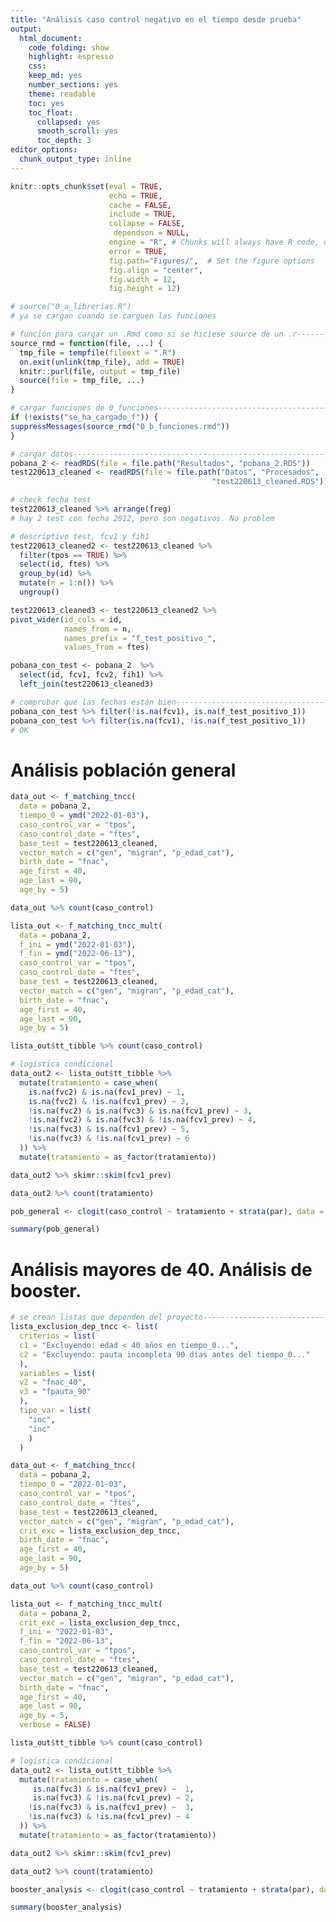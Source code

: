 ```yaml
---
title: "Análisis caso control negativo en el tiempo desde prueba"
output: 
  html_document:
    code_folding: show
    highlight: espresso
    css: 
    keep_md: yes
    number_sections: yes
    theme: readable
    toc: yes  
    toc_float:
      collapsed: yes
      smooth_scroll: yes
      toc_depth: 3     
editor_options: 
  chunk_output_type: inline
---
```



```r
knitr::opts_chunk$set(eval = TRUE, 
                      echo = TRUE, 
                      cache = FALSE,
                      include = TRUE,
                      collapse = FALSE,
                       dependson = NULL,
                      engine = "R", # Chunks will always have R code, unless noted
                      error = TRUE,
                      fig.path="Figures/",  # Set the figure options
                      fig.align = "center", 
                      fig.width = 12,
                      fig.height = 12)
```

```r
# source("0_a_librerias.R")
# ya se cargan cuando se carguen las funciones

```

```r
# función para cargar un .Rmd como si se hiciese source de un .r---------------
source_rmd = function(file, ...) {
  tmp_file = tempfile(fileext = ".R")
  on.exit(unlink(tmp_file), add = TRUE)
  knitr::purl(file, output = tmp_file)
  source(file = tmp_file, ...)
}

```

```r
# cargar funciones de 0_funciones----------------------------------------------
if (!exists("se_ha_cargado_f")) {
suppressMessages(source_rmd("0_b_funciones.rmd"))
}

```


```r
# cargar datos-----------------------------------------------------------------
pobana_2 <- readRDS(file = file.path("Resultados", "pobana_2.RDS"))
test220613_cleaned <- readRDS(file = file.path("Datos", "Procesados", 
                                             "test220613_cleaned.RDS"))

```

```r
# check fecha test
test220613_cleaned %>% arrange(freg)
# hay 2 test con fecha 2012, pero son negativos. No problem

```


```r
# descriptivo test, fcv1 y fih1
test220613_cleaned2 <- test220613_cleaned %>% 
  filter(tpos == TRUE) %>% 
  select(id, ftes) %>%
  group_by(id) %>% 
  mutate(n = 1:n()) %>% 
  ungroup()

test220613_cleaned3 <- test220613_cleaned2 %>%   
pivot_wider(id_cols = id,
            names_from = n,
            names_prefix = "f_test_positivo_",
            values_from = ftes)

pobana_con_test <- pobana_2  %>% 
  select(id, fcv1, fcv2, fih1) %>%
  left_join(test220613_cleaned3)

# comprobar que las fechas están bien------------------------------------------
pobana_con_test %>% filter(!is.na(fcv1), is.na(f_test_positivo_1))
pobana_con_test %>% filter(is.na(fcv1), !is.na(f_test_positivo_1))
# OK

```

# Análisis población general

```r
data_out <- f_matching_tncc(
  data = pobana_2,
  tiempo_0 = ymd("2022-01-03"),
  caso_control_var = "tpos",
  caso_control_date = "ftes",
  base_test = test220613_cleaned,
  vector_match = c("gen", "migran", "p_edad_cat"),
  birth_date = "fnac",
  age_first = 40,
  age_last = 90,
  age_by = 5)

data_out %>% count(caso_control)

```

```r
lista_out <- f_matching_tncc_mult(
  data = pobana_2,
  f_ini = ymd("2022-01-03"),
  f_fin = ymd("2022-06-13"),
  caso_control_var = "tpos",
  caso_control_date = "ftes",
  base_test = test220613_cleaned,
  vector_match = c("gen", "migran", "p_edad_cat"),
  birth_date = "fnac",
  age_first = 40,
  age_last = 90,
  age_by = 5)

lista_out$tt_tibble %>% count(caso_control)

```



```r
# logística condicional
data_out2 <- lista_out$tt_tibble %>% 
  mutate(tratamiento = case_when(
    is.na(fvc2) & is.na(fcv1_prev) ~ 1,
    is.na(fvc2) & !is.na(fcv1_prev) ~ 2,
    !is.na(fvc2) & is.na(fvc3) & is.na(fcv1_prev) ~ 3,
    !is.na(fvc2) & is.na(fvc3) & !is.na(fcv1_prev) ~ 4,
    !is.na(fvc3) & is.na(fcv1_prev) ~ 5,
    !is.na(fvc3) & !is.na(fcv1_prev) ~ 6
  )) %>% 
  mutate(tratamiento = as_factor(tratamiento))

data_out2 %>% skimr::skim(fcv1_prev)

data_out2 %>% count(tratamiento)

pob_general <- clogit(caso_control ~ tratamiento + strata(par), data = data_out2)

```

```r
summary(pob_general)

```

# Análisis mayores de 40. Análisis de booster.

```r
# se crean listas que dependen del proyecto------------------------------------
lista_exclusion_dep_tncc <- list(
  criterios = list(
  c1 = "Excluyendo: edad < 40 años en tiempo_0...", 
  c2 = "Excluyendo: pauta incompleta 90 días antes del tiempo_0..."
  ),
  variables = list(
  v2 = "fnac_40",
  v3 = "fpauta_90"
  ),
  tipo_var = list(
    "inc",
    "inc"
    )
  )

```


```r
data_out <- f_matching_tncc(
  data = pobana_2,
  tiempo_0 = "2022-01-03",
  caso_control_var = "tpos",
  caso_control_date = "ftes",
  base_test = test220613_cleaned,
  vector_match = c("gen", "migran", "p_edad_cat"),
  crit_exc = lista_exclusion_dep_tncc,
  birth_date = "fnac",
  age_first = 40,
  age_last = 90,
  age_by = 5)

data_out %>% count(caso_control)

```

```r
lista_out <- f_matching_tncc_mult(
  data = pobana_2,
  crit_exc = lista_exclusion_dep_tncc,
  f_ini = "2022-01-03",
  f_fin = "2022-06-13",
  caso_control_var = "tpos",
  caso_control_date = "ftes",
  base_test = test220613_cleaned,
  vector_match = c("gen", "migran", "p_edad_cat"),
  birth_date = "fnac",
  age_first = 40,
  age_last = 90,
  age_by = 5,
  verbose = FALSE)

lista_out$tt_tibble %>% count(caso_control)

```



```r
# logística condicional
data_out2 <- lista_out$tt_tibble %>% 
  mutate(tratamiento = case_when(
     is.na(fvc3) & is.na(fcv1_prev) ~  1,
     is.na(fvc3) & !is.na(fcv1_prev) ~ 2,
    !is.na(fvc3) & is.na(fcv1_prev) ~  3,
    !is.na(fvc3) & !is.na(fcv1_prev) ~ 4
  )) %>% 
  mutate(tratamiento = as_factor(tratamiento))

data_out2 %>% skimr::skim(fcv1_prev)

data_out2 %>% count(tratamiento)

booster_analysis <- clogit(caso_control ~ tratamiento + strata(par), data = data_out2)

```

```r
summary(booster_analysis)

```
